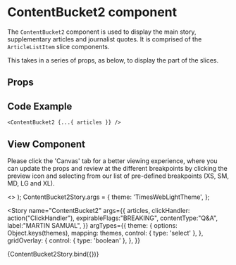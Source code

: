 
<Meta
  title="Newskit Slices/Content Bucket 2"
  component={ContentBucket2}
/>

# ContentBucket2 component
The `ContentBucket2` component is used to display the main story, supplementary articles and journalist quotes.
It is comprised of the `ArticleListItem` slice components.

This takes in a series of props, as below, to display the part of the slices.

## Props
<Props of={ContentBucket2} />

## Code Example
`<ContentBucket2 {...{ articles }} />`

## View Component
Please click the 'Canvas' tab for a better viewing experience, where you can update the props and review at the different breakpoints by clicking the preview icon and selecting from our list of pre-defined breakpoints (XS, SM, MD, LG and XL).

  <TCThemeProvider theme={theme}>
    <>
      <GridOverlay show={gridOverlay} />
      <ContentBucket2 {...{ articles, clickHandler, expirableFlags, contentType, label }} />
    </>
  </TCThemeProvider>
);
ContentBucket2Story.args = {
  theme: 'TimesWebLightTheme',
};

<Story
  name="ContentBucket2"
  args={{
    articles,
    clickHandler: action("ClickHandler"),
    expirableFlags:"BREAKING",
    contentType:"Q&A",
    label:"MARTIN SAMUAL",
  }}
  argTypes={{
    theme: {
      options: Object.keys(themes),
      mapping: themes,
      control: { type: 'select' },
    },
    gridOverlay: {
      control: { type: 'boolean' },
    },
  }}
>
  {ContentBucket2Story.bind({})}
</Story>